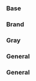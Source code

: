 
<Meta title="Colors" />

### Base

<ColorPalette>
  <ColorItem
    title="theme.colors"
    subtitle="Base theme colors"
    colors={{ '.black': '#1C1C1C' }}
  />
  <ColorItem 
    title="theme.colors" 
    subtitle="Base theme colors"
    colors={{ '.white': '#fff' }} 
  />
</ColorPalette>

### Brand

<ColorPalette>
  <ColorItem
    title="theme.colors"
    subtitle="Base theme colors"
    colors={{ '.primary': '#56B68C' }}
  />
  <ColorItem 
    title="theme.colors" 
    subtitle="Base theme colors"
    colors={{ '.secondary': '#FDC800' }} 
  />
</ColorPalette>

### Gray

<ColorPalette>
  <ColorItem
    title="theme.colors.gray"
    subtitle="Base theme colors"
    colors={{ 50: '#808080',45: '#737373', 40: '#666', 35: '#595959',30: '#4D4D4D',25: '#404040',20: '#333333',15: '#262626',10: '#1A1A1A',5: '#0D0D0D' }}
  />
</ColorPalette>

### General

<ColorPalette>
  <ColorItem 
    title="theme.colors"
    subtitle="Base theme colors"
    colors={{ '.error': '#E95053' }} 
  />
  <ColorItem 
    title="theme.colors"
    subtitle="Base theme colors"
    colors={{ '.success': '#B3F950' }} 
  />
  <ColorItem 
    title="theme.colors"
    subtitle="Base theme colors"
    colors={{ '.warning': '#F9B550' }} 
  />
</ColorPalette>

### General

<ColorPalette>
  <ColorItem 
    title="theme.colors"
    subtitle="Base theme colors"
    colors={{ '.background': '#1C1C1C' }} 
  />
  <ColorItem 
    title="theme.color.success"
    subtitle="Base theme colors"
    colors={{ '.text': '#fff' }} 
  />
</ColorPalette>